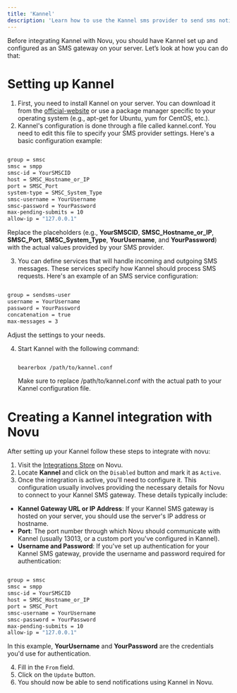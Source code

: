 ```yaml
---
title: 'Kannel'
description: 'Learn how to use the Kannel sms provider to send sms notifications using Novu'
---
```


Before integrating Kannel with Novu, you should have Kannel set up and configured as an SMS gateway on your server. Let’s look at how you can do that:

# Setting up Kannel

 1. First, you need to install Kannel on your server. You can download it from the [official-website](https://www.kannel.org/download.shtml) or use a package manager specific to your operating system (e.g., apt-get for Ubuntu, yum for CentOS, etc.).
 2. Kannel's configuration is done through a file called kannel.conf. You need to edit this file to specify your SMS provider settings. Here's a basic configuration example:
   
   ```bash

   group = smsc
   smsc = smpp
   smsc-id = YourSMSCID
   host = SMSC_Hostname_or_IP
   port = SMSC_Port
   system-type = SMSC_System_Type
   smsc-username = YourUsername
   smsc-password = YourPassword
   max-pending-submits = 10
   allow-ip = "127.0.0.1"

   ```
   Replace the placeholders (e.g., **YourSMSCID**, **SMSC_Hostname_or_IP**, **SMSC_Port**, **SMSC_System_Type**, **YourUsername**, and **YourPassword**) with the actual values provided by your SMS provider.

 3. You can define services that will handle incoming and outgoing SMS messages. These services specify how Kannel should process SMS requests. Here's an example of an SMS service configuration:
   
   ```bash 

   group = sendsms-user
   username = YourUsername
   password = YourPassword
   concatenation = true
   max-messages = 3

   ```
   Adjust the settings to your needs.

 4. Start Kannel with the following command:
    
    ```bash

    bearerbox /path/to/kannel.conf
    
    ```
    Make sure to replace /path/to/kannel.conf with the actual path to your Kannel configuration file.

# Creating a Kannel integration with Novu

  After setting up your Kannel follow these steps to integrate with novu:

 1. Visit the [Integrations Store](https://web.novu.co/integrations) on Novu.
 2. Locate **Kannel** and click on the `Disabled` button and mark it as `Active`.
 3. Once the integration is active, you'll need to configure it. This configuration usually involves providing the necessary details for Novu to connect to your Kannel SMS gateway. These details typically include:

  - **Kannel Gateway URL or IP Address**: If your Kannel SMS gateway is hosted on your server, you should use the server's IP address or hostname.
  - **Port**: The port number through which Novu should communicate with Kannel (usually 13013, or a custom port you've configured in Kannel).
  - **Username and Password**: If you've set up authentication for your Kannel SMS gateway, provide the username and password required for authentication:

   ```bash

   group = smsc
   smsc = smpp
   smsc-id = YourSMSCID
   host = SMSC_Hostname_or_IP
   port = SMSC_Port
   smsc-username = YourUsername
   smsc-password = YourPassword
   max-pending-submits = 10
   allow-ip = "127.0.0.1"

   ```
   In this example, **YourUsername** and **YourPassword** are the credentials you'd use for authentication.

 4. Fill in the `From` field.
 5. Click on the `Update` button.
 6. You should now be able to send notifications using Kannel in Novu.





